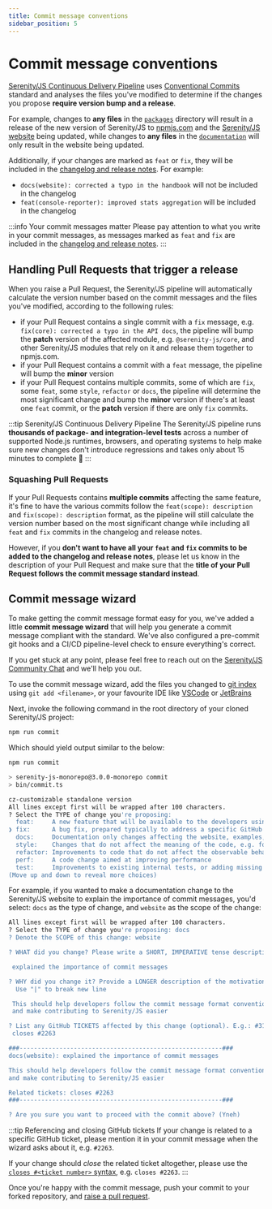 ```yaml
---
title: Commit message conventions
sidebar_position: 5
---
```

# Commit message conventions

[Serenity/JS Continuous Delivery Pipeline](https://github.com/serenity-js/serenity-js/blob/main/.github/workflows/main.yaml) uses [Conventional Commits](https://www.conventionalcommits.org/en/v1.0.0/) standard and analyses the files you've modified to determine if the changes you propose **require version bump and a release**.

For example, changes to **any files** in the [`packages`](https://github.com/serenity-js/serenity-js/tree/main/packages) directory
will result in a release of the new version of Serenity/JS to [npmjs.com](https://www.npmjs.com/org/serenity-js) and the [Serenity/JS website](https://serenity-js.org) being updated,
while changes to **any files** in the [`documentation`](https://github.com/serenity-js/serenity-js/tree/main/documentation) will only result in the website being updated.

Additionally, if your changes are marked as `feat` or `fix`, they will be included in the [changelog and release notes](/changelog/). For example:
- `docs(website): corrected a typo in the handbook` will not be included in the changelog
- `feat(console-reporter): improved stats aggregation` will be included in the changelog

:::info Your commit messages matter
Please pay attention to what you write in your commit messages, as messages marked as `feat` and `fix` are included in the [changelog and release notes](/changelog/).
:::

## Handling Pull Requests that trigger a release

When you raise a Pull Request, the Serenity/JS pipeline will automatically calculate the version number based on the commit messages and the files you've modified, according to the following rules:
- if your Pull Request contains a single commit with a `fix` message, e.g. `fix(core): corrected a typo in the API docs`, the pipeline will bump the **patch** version of the affected module, e.g. `@serenity-js/core`, and other Serenity/JS modules that rely on it and release them together to npmjs.com.
- if your Pull Request contains a commit with a `feat` message, the pipeline will bump the **minor** version
- if your Pull Request contains multiple commits, some of which are `fix`, some `feat`, some `style`, `refactor` or `docs`, the pipeline will determine the most significant change and bump the **minor** version if there's at least one `feat` commit, or the **patch** version if there are only `fix` commits.

:::tip Serenity/JS Continuous Delivery Pipeline
The Serenity/JS pipeline runs **thousands of package- and integration-level tests** across a number of supported Node.js runtimes, browsers,
and operating systems to help make sure new changes don't introduce regressions and takes only about 15 minutes to complete 🚀
:::

### Squashing Pull Requests

If your Pull Requests contains **multiple commits** affecting the same feature, it's fine to have the various commits follow the `feat(scope): description` and `fix(scope): description` format, as the pipeline will still calculate the version number based on the most significant change
while including all `feat` and `fix` commits in the changelog and release notes.

However, if you **don't want to have all your `feat` and `fix` commits to be added to the changelog and release notes**, please
let us know in the description of your Pull Request and make sure that the **title of your Pull Request follows the commit message standard instead**.

## Commit message wizard

To make getting the commit message format easy for you, we've added a little **commit message wizard** that will help you generate a commit message compliant with the standard.
We've also configured a pre-commit git hooks and a CI/CD pipeline-level check to ensure everything's correct.

If you get stuck at any point, please feel free to reach out on the [Serenity/JS Community Chat](https://matrix.to/#/#serenity-js:gitter.im) and we'll help you out.

To use the commit message wizard, add the files you changed to [git index](https://git-scm.com/docs/git-add) using `git add <filename>`, or your favourite IDE like [VSCode](https://code.visualstudio.com/docs/editor/versioncontrol) or [JetBrains](https://www.jetbrains.com/help/idea/commit-and-push-changes.html#set-passwords-for-git-remotes)

Next, invoke the following command in the root directory of your cloned Serenity/JS project:

```sh npm2yarn
npm run commit
```

Which should yield output similar to the below:

```sh npm2yarn
npm run commit

> serenity-js-monorepo@3.0.0-monorepo commit
> bin/commit.ts

cz-customizable standalone version
All lines except first will be wrapped after 100 characters.
? Select the TYPE of change you're proposing:
  feat:     A new feature that will be available to the developers using Serenity/JS, e.g. a new public API
❯ fix:      A bug fix, prepared typically to address a specific GitHub ticket
  docs:     Documentation only changes affecting the website, examples, or the API docs
  style:    Changes that do not affect the meaning of the code, e.g. formatting, fixing missing semicolons, etc.
  refactor: Improvements to code that do not affect the observable behaviour of Serenity/JS
  perf:     A code change aimed at improving performance
  test:     Improvements to existing internal tests, or adding missing tests
(Move up and down to reveal more choices)
```

For example, if you wanted to make a documentation change to the Serenity/JS website to explain the importance of commit messages, you'd select:
`docs` as the type of change, and `website` as the scope of the change:
```sh
All lines except first will be wrapped after 100 characters.
? Select the TYPE of change you're proposing: docs
? Denote the SCOPE of this change: website

? WHAT did you change? Please write a SHORT, IMPERATIVE tense description of the change:

 explained the importance of commit messages

? WHY did you change it? Provide a LONGER description of the motivation behind the change (optional).
  Use "|" to break new line

 This should help developers follow the commit message format conventions |
 and make contributing to Serenity/JS easier

? List any GitHub TICKETS affected by this change (optional). E.g.: #31, #34:
 closes #2263

###--------------------------------------------------------###
docs(website): explained the importance of commit messages

This should help developers follow the commit message format conventions
and make contributing to Serenity/JS easier

Related tickets: closes #2263
###--------------------------------------------------------###

? Are you sure you want to proceed with the commit above? (Yneh)

```

:::tip Referencing and closing GitHub tickets
If your change is related to a specific GitHub ticket, please mention it in your commit message when the wizard asks about it, e.g. `#2263`.

If your change should _close_ the related ticket altogether,
please use the [`closes #<ticket number>` syntax](https://docs.github.com/en/issues/tracking-your-work-with-issues/linking-a-pull-request-to-an-issue#linking-a-pull-request-to-an-issue-using-a-keyword), e.g. `closes #2263`.
:::

Once you're happy with the commit message, push your commit to your forked repository, and [raise a pull request](https://docs.github.com/en/pull-requests/collaborating-with-pull-requests/proposing-changes-to-your-work-with-pull-requests/creating-a-pull-request).


